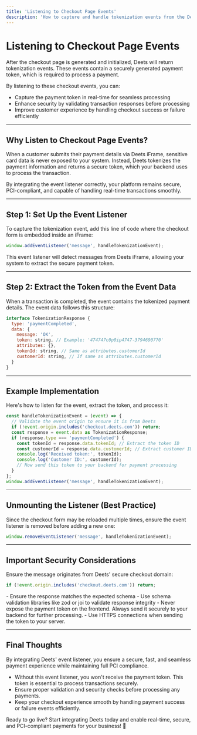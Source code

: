 ```yaml
---
title: 'Listening to Checkout Page Events'
description: 'How to capture and handle tokenization events from the Deets checkout page.'
---
```


# Listening to Checkout Page Events

After the checkout page is generated and initialized, Deets will return tokenization events. These events contain a securely generated payment token, which is required to process a payment.

By listening to these checkout events, you can:
- Capture the payment token in real-time for seamless processing
- Enhance security by validating transaction responses before processing
- Improve customer experience by handling checkout success or failure efficiently

---

## Why Listen to Checkout Page Events?

When a customer submits their payment details via Deets iFrame, sensitive card data is never exposed to your system. Instead, Deets tokenizes the payment information and returns a secure token, which your backend uses to process the transaction.

By integrating the event listener correctly, your platform remains secure, PCI-compliant, and capable of handling real-time transactions smoothly.

---

## Step 1: Set Up the Event Listener

To capture the tokenization event, add this line of code where the checkout form is embedded inside an iFrame:

```js
window.addEventListener('message', handleTokenizationEvent);
```

This event listener will detect messages from Deets iFrame, allowing your system to extract the secure payment token.

---

## Step 2: Extract the Token from the Event Data

When a transaction is completed, the event contains the tokenized payment details. The event data follows this structure:

```js
interface TokenizationResponse {
  type: 'paymentCompleted',
  data: {
    message: 'OK',
    token: string, // Example: '474747c0p0ip4747-3794690770'
    attributes: {},
    tokenId: string, // Same as attributes.customerId
    customerId: string, // If same as attributes.customerId
  }
}
```

---

## Example Implementation

Here's how to listen for the event, extract the token, and process it:

```js
const handleTokenizationEvent = (event) => {
  // Validate the event origin to ensure it is from Deets
  if (!event.origin.includes('checkout.deets.com')) return;
  const response = event.data as TokenizationResponse;
  if (response.type === 'paymentCompleted') {
    const tokenId = response.data.tokenId; // Extract the token ID
    const customerId = response.data.customerId; // Extract customer ID
    console.log('Received token:', tokenId);
    console.log('Customer ID:', customerId);
    // Now send this token to your backend for payment processing
  }
};
window.addEventListener('message', handleTokenizationEvent);
```

---

## Unmounting the Listener (Best Practice)

Since the checkout form may be reloaded multiple times, ensure the event listener is removed before adding a new one:

```js
window.removeEventListener('message', handleTokenizationEvent);
```

---

## Important Security Considerations

<Callout type="warning" title="Validate the Event Origin">
Ensure the message originates from Deets' secure checkout domain:

```js
if (!event.origin.includes('checkout.deets.com')) return;
```
</Callout>

<Callout type="success" title="Validate the Event Data">
- Ensure the response matches the expected schema
- Use schema validation libraries like zod or joi to validate response integrity
</Callout>

<Callout type="info" title="Handle Tokens Securely">
- Never expose the payment token on the frontend. Always send it securely to your backend for further processing.
- Use HTTPS connections when sending the token to your server.
</Callout>

---

## Final Thoughts

By integrating Deets' event listener, you ensure a secure, fast, and seamless payment experience while maintaining full PCI compliance.

- Without this event listener, you won't receive the payment token. This token is essential to process transactions securely.
- Ensure proper validation and security checks before processing any payments.
- Keep your checkout experience smooth by handling payment success or failure events efficiently.

Ready to go live? Start integrating Deets today and enable real-time, secure, and PCI-compliant payments for your business! 🚀 